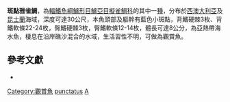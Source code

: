 {{Speciesbox
| taxon = Assiculus punctatus
| binomial_authority = [[Richardson|Richardson]], [[1846年|1846年]]
| image = Assiculus punctatus (Discoveries in Australia).jpg
| image_caption = 斑點雅雀鯛
| status = NE
| status_system = IUCN3.1
| synonyms = *''Pseudochromis punctatus'', <small>Richardson, 1846</small>
*''Pseudochromis muelleri'', <small>Klunzinger, 1880</small>
}}

'''斑點雅雀鯛'''，為[[輻鰭魚綱|輻鰭魚綱]][[鱸形目|鱸形目]][[鱸亞目|鱸亞目]][[擬雀鯛科|擬雀鯛科]]的其中一[[種|種]]，分布於[[西澳大利亞|西澳大利亞]]及[[昆士蘭|昆士蘭]]海域，深度可達30公尺，本魚頭部及軀幹有藍色小斑點，背鰭硬棘3枚、背鰭軟條22-24枚，臀鰭硬棘3枚，臀鰭軟條12-14枚，體長可達8公分，為亞熱帶海水魚，棲息在沿岸礁沙混合的水域，生活習性不明，可做為觀賞魚。

==參考文獻 ==
*{{FishBase_species|genus=Assiculus|species=punctatus|year=2017|month=1}}

{{鱸形目小作品}}
{{Taxonbar}}
[[Category:觀賞魚|Category:觀賞魚]]
[[Category:雅雀鯛屬|punctatus]]
[[Category:1846年描述的魚類|A]]